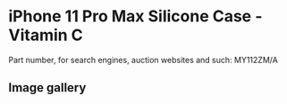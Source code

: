 
# iPhone 11 Pro Max Silicone Case - Vitamin C

Part number, for search engines, auction websites and such: MY112ZM/A

## Image gallery

<div style={{ width: '100%', maxWidth: '768px' }}>
<GalleryComponent
    images={[
      {
        original: "/everysource/MY112.webp",
        thumbnail: "/everypreview/MY112.webp",
      },
      {
        original: "/everysource/MY112_AV1.webp",
        thumbnail: "/everypreview/MY112_AV1.webp",
      },
      {
        original: "/everysource/MY112_AV2.webp",
        thumbnail: "/everypreview/MY112_AV2.webp",
      },
      {
        original: "/everysource/MY112_AV3.webp",
        thumbnail: "/everypreview/MY112_AV3.webp",
      },
      {
        original: "/everysource/MY112_AV4.webp",
        thumbnail: "/everypreview/MY112_AV4.webp",
      },
      {
        original: "/everysource/MY112_AV5.webp",
        thumbnail: "/everypreview/MY112_AV5.webp",
      }
    ]}
  />
</div>